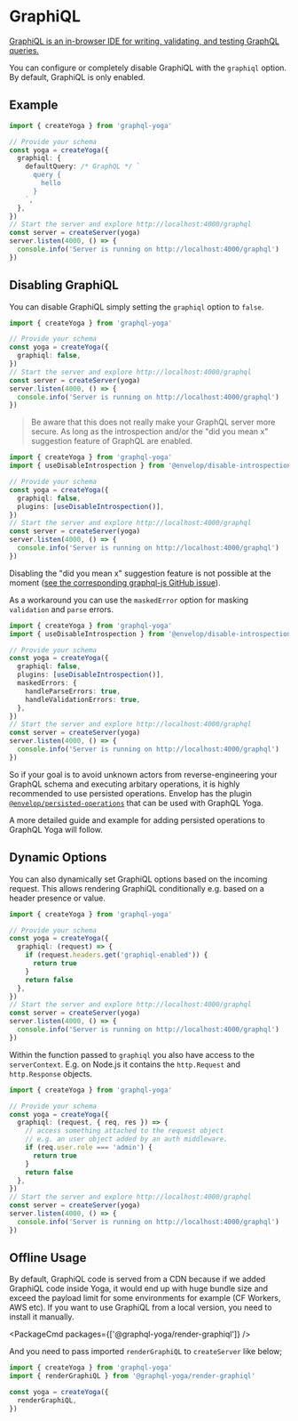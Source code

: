
# GraphiQL

[GraphiQL is an in-browser IDE for writing, validating, and testing GraphQL queries.](https://github.com/graphql/graphiql)

You can configure or completely disable GraphiQL with the `graphiql` option.
By default, GraphiQL is only enabled.

## Example

```ts
import { createYoga } from 'graphql-yoga'

// Provide your schema
const yoga = createYoga({
  graphiql: {
    defaultQuery: /* GraphQL */ `
      query {
        hello
      }
    `,
  },
})
// Start the server and explore http://localhost:4000/graphql
const server = createServer(yoga)
server.listen(4000, () => {
  console.info('Server is running on http://localhost:4000/graphql')
})
```

## Disabling GraphiQL

You can disable GraphiQL simply setting the `graphiql` option to `false`.

```ts
import { createYoga } from 'graphql-yoga'

// Provide your schema
const yoga = createYoga({
  graphiql: false,
})
// Start the server and explore http://localhost:4000/graphql
const server = createServer(yoga)
server.listen(4000, () => {
  console.info('Server is running on http://localhost:4000/graphql')
})
```

> Be aware that this does not really make your GraphQL server more secure. As long as the introspection and/or the "did you mean x" suggestion feature of GraphQL are enabled.

```ts
import { createYoga } from 'graphql-yoga'
import { useDisableIntrospection } from '@envelop/disable-introspection'

// Provide your schema
const yoga = createYoga({
  graphiql: false,
  plugins: [useDisableIntrospection()],
})
// Start the server and explore http://localhost:4000/graphql
const server = createServer(yoga)
server.listen(4000, () => {
  console.info('Server is running on http://localhost:4000/graphql')
})
```

Disabling the "did you mean x" suggestion feature is not possible at the moment ([see the corresponding graphql-js GitHub issue](https://github.com/graphql/graphql-js/issues/2247)).

As a workaround you can use the `maskedError` option for masking `validation` and `parse` errors.

```ts
import { createYoga } from 'graphql-yoga'
import { useDisableIntrospection } from '@envelop/disable-introspection'

// Provide your schema
const yoga = createYoga({
  graphiql: false,
  plugins: [useDisableIntrospection()],
  maskedErrors: {
    handleParseErrors: true,
    handleValidationErrors: true,
  },
})
// Start the server and explore http://localhost:4000/graphql
const server = createServer(yoga)
server.listen(4000, () => {
  console.info('Server is running on http://localhost:4000/graphql')
})
```

So if your goal is to avoid unknown actors from reverse-engineering your GraphQL schema and executing arbitary operations, it is highly recommended to use persisted operations.
Envelop has the plugin [`@envelop/persisted-operations`](https://www.npmjs.com/package/@envelop/persisted-operations) that can be used with GraphQL Yoga.

A more detailed guide and example for adding persisted operations to GraphQL Yoga will follow.

## Dynamic Options

You can also dynamically set GraphiQL options based on the incoming request.
This allows rendering GraphiQL conditionally e.g. based on a header presence or value.

```ts
import { createYoga } from 'graphql-yoga'

// Provide your schema
const yoga = createYoga({
  graphiql: (request) => {
    if (request.headers.get('graphiql-enabled')) {
      return true
    }
    return false
  },
})
// Start the server and explore http://localhost:4000/graphql
const server = createServer(yoga)
server.listen(4000, () => {
  console.info('Server is running on http://localhost:4000/graphql')
})
```

Within the function passed to `graphiql` you also have access to the `serverContext`.
E.g. on Node.js it contains the `http.Request` and `http.Response` objects.

```ts
import { createYoga } from 'graphql-yoga'

// Provide your schema
const yoga = createYoga({
  graphiql: (request, { req, res }) => {
    // access something attached to the request object
    // e.g. an user object added by an auth middleware.
    if (req.user.role === 'admin') {
      return true
    }
    return false
  },
})
// Start the server and explore http://localhost:4000/graphql
const server = createServer(yoga)
server.listen(4000, () => {
  console.info('Server is running on http://localhost:4000/graphql')
})
```

## Offline Usage

By default, GraphiQL code is served from a CDN because if we added GraphiQL code inside Yoga, it would end up with huge bundle size and exceed the payload limit for some environments for example (CF Workers, AWS etc).
If you want to use GraphiQL from a local version, you need to install it manually.

<PackageCmd packages={['@graphql-yoga/render-graphiql']} />

And you need to pass imported `renderGraphiQL` to `createServer` like below;

```ts
import { createYoga } from 'graphql-yoga'
import { renderGraphiQL } from '@graphql-yoga/render-graphiql'

const yoga = createYoga({
  renderGraphiQL,
})
```
